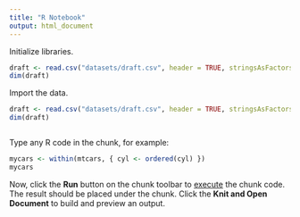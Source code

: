 ```yaml
---
title: "R Notebook"
output: html_document
---
```


Initialize libraries.
```r
draft <- read.csv("datasets/draft.csv", header = TRUE, stringsAsFactors = FALSE)
dim(draft)
```
Import the data.
```r
draft <- read.csv("datasets/draft.csv", header = TRUE, stringsAsFactors = FALSE)
dim(draft)
```
```r

```

Type any R code in the chunk, for example:
```r
mycars <- within(mtcars, { cyl <- ordered(cyl) })
mycars
```

Now, click the **Run** button on the chunk toolbar to [execute](https://www.jetbrains.com/help/pycharm/r-markdown.html#run-r-code) the chunk code. The result should be placed under the chunk.
Click the **Knit and Open Document** to build and preview an output.